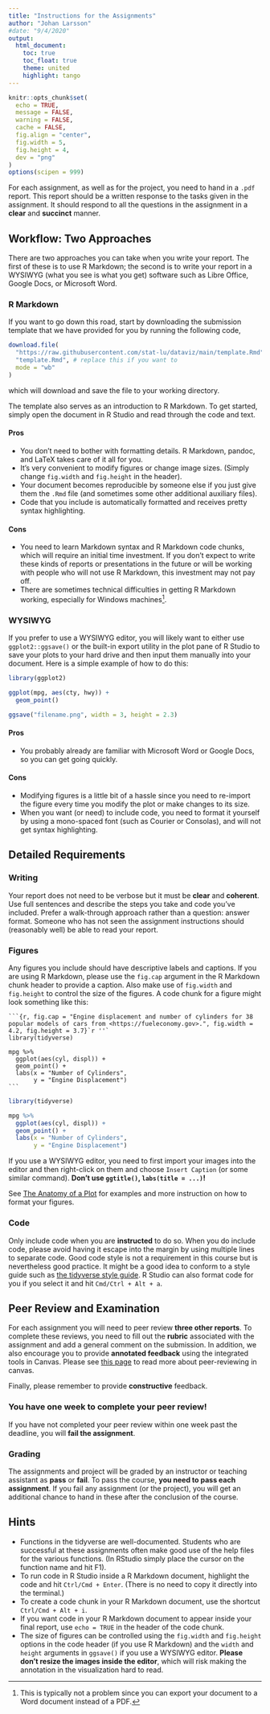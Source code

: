 ```yaml
---
title: "Instructions for the Assignments"
author: "Johan Larsson"
#date: "9/4/2020"
output:
  html_document:
    toc: true
    toc_float: true
    theme: united
    highlight: tango
---
```


```r

knitr::opts_chunk$set(
  echo = TRUE,
  message = FALSE,
  warning = FALSE,
  cache = FALSE,
  fig.align = "center",
  fig.width = 5,
  fig.height = 4,
  dev = "png"
)
options(scipen = 999)
```

For each assignment, as well as for the project, you need to hand in a `.pdf`
report. This report should be a written
response to the tasks given in the assignment. It should respond to all the
questions in the assignment in a **clear** and **succinct** manner.

## Workflow: Two Approaches

There are two approaches you can take when you write your report. The first
of these is to use R Markdown; the second is to write your report
in a WYSIWYG (what you see is what you get) software such as
Libre Office, Google Docs, or Microsoft Word.

### R Markdown

If you want to go down this road, start by downloading
the submission template that we have provided for you by
running the following code,

```r
download.file(
  "https://raw.githubusercontent.com/stat-lu/dataviz/main/template.Rmd",
  "template.Rmd", # replace this if you want to
  mode = "wb"
)
```

which will download and save the file to your working directory.

The template also serves as an introduction to R Markdown. To get started,
simply open the document in R Studio and read through the code and text.

#### Pros

* You don't need to bother with formatting details. R Markdown, pandoc, and
  LaTeX takes care of it all for you.
* It's very convenient to modify figures or change image sizes. (Simply
  change `fig.width` and `fig.height` in the header).
* Your document becomes reproducible by someone else if you just give them
  the `.Rmd` file (and sometimes some other additional auxiliary files).
* Code that you include is automatically formatted and receives pretty
  syntax highlighting.

#### Cons

* You need to learn Markdown syntax and R Markdown code chunks, which will
  require an initial time investment. If you don't expect
  to write these kinds of reports or presentations in the future or will be
  working with people who will not use R Markdown, this investment may not
  pay off.
* There are sometimes technical difficulties in getting R Markdown working,
  especially for Windows machines^[This is typically not a problem since you
  can export your document to a Word document instead of a PDF.].

### WYSIWYG

If you prefer to use a WYSIWYG editor, you will likely want to either
use `ggplot2::ggsave()` or the built-in export utility in the plot pane of
R Studio to save your plots to your hard drive and then input them manually
into your document. Here is a simple example of how to do this:

```r
library(ggplot2)

ggplot(mpg, aes(cty, hwy)) +
  geom_point()

ggsave("filename.png", width = 3, height = 2.3)
```

#### Pros

* You probably already are familiar with Microsoft Word or Google Docs, so
  you can get going quickly.

#### Cons

* Modifying figures is a little bit of a hassle since you need to re-import
  the figure every time you modify the plot or make changes to its size.
* When you want (or need) to include code, you need to format it yourself by
  using a mono-spaced font (such as Courier or Consolas), and will not
  get syntax highlighting.

## Detailed Requirements

### Writing

Your report does not need to be verbose but it must be **clear** and
**coherent**. Use full sentences and describe the steps you take and code you've
included. Prefer a walk-through approach rather than a question: answer format.
Someone who has not seen the assignment instructions should (reasonably well)
be able to read your report.

### Figures

Any figures you include should have descriptive labels and captions. If you
are using R Markdown, please use the `fig.cap` argument in the R Markdown
chunk header to provide a caption. Also make use of `fig.width` and `fig.height`
to control the size of the figures. A code chunk for a figure might look
something like this:

````
```{r, fig.cap = "Engine displacement and number of cylinders for 38 popular models of cars from <https://fueleconomy.gov>.", fig.width = 4.2, fig.height = 3.7}`r ''`
library(tidyverse)

mpg %>%
  ggplot(aes(cyl, displ)) +
  geom_point() +
  labs(x = "Number of Cylinders",
       y = "Engine Displacement")
```
````

```r
library(tidyverse)

mpg %>%
  ggplot(aes(cyl, displ)) +
  geom_point() +
  labs(x = "Number of Cylinders",
       y = "Engine Displacement")
```

If you use a WYSIWYG editor, you need to first import your images
into the editor and then right-click on them and choose `Insert Caption` (or
some similar command). **Don't use `ggtitle()`, `labs(title = ...)`!**

See
[The Anatomy of a Plot](https://stat-lu.github.io/dataviz/misc-the-anatomy-of-a-plot)
for examples and more instruction on how to format your figures.

### Code

Only include code when you are **instructed** to do so. When you do include
code, please
avoid having it escape into the margin by using multiple lines to separate code.
Good code style is not a requirement in this course but is nevertheless good
practice. It might be a good idea to conform to a style guide such as
[the tidyverse style guide](https://style.tidyverse.org/). R Studio
can also format code for you if you select it and hit `Cmd/Ctrl + Alt + a`.

## Peer Review and Examination

For each assignment you will need to peer review **three other reports**. To
complete these reviews, you need to fill out the **rubric** associated with the
assignment and add a general comment on the submission. In addition, we also
encourage you to provide **annotated feedback** using the integrated tools in
Canvas. Please see
[this page](https://community.canvaslms.com/t5/Student-Guide/How-do-I-submit-a-peer-review-to-an-assignment/ta-p/293)
to read more about peer-reviewing in canvas.

Finally, please remember to provide **constructive** feedback.

### You have one week to complete your peer review!

If you have not completed your peer review within one week past the deadline,
you will **fail the assignment**.

### Grading

The assignments and project will be graded by an instructor or teaching
assistant as **pass** or **fail**. To pass the course,
**you need to pass each assignment**. If you fail any assignment (or the
project), you will get an additional chance to hand in these after the
conclusion of the course.

## Hints

- Functions in the tidyverse are well-documented. Students who are successful
  at these assignments often make good use of the help files for the various
  functions. (In RStudio simply place the cursor on the function name and hit
  F1).
- To run code in R Studio inside a R Markdown document, highlight the code and
  hit `Ctrl/Cmd + Enter`. (There is no need to copy it directly into
  the terminal.)
- To create a code chunk in your R Markdown document, use the shortcut
  `Ctrl/Cmd + Alt + i`.
- If you want code in your R Markdown document to appear inside your final
  report, use `echo = TRUE` in the header of the code chunk.
- The size of figures can be controlled using the `fig.width` and `fig.height`
  options in the code header (if you use R Markdown) and the `width` and
  `height` arguments in `ggsave()` if you use a WYSIWYG editor. **Please don't
  resize the images inside the editor**, which will risk making the annotation
  in the visualization hard to read.
